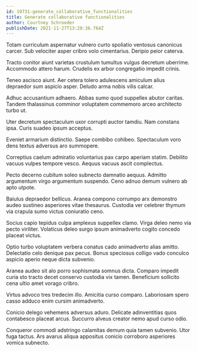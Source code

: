 ```yaml
---
id: 19731-generate_collaborative_functionalities
title: Generate collaborative functionalities
author: Courtney Schroeder
publishDate: 2021-11-27T13:28:36.764Z
---
```


Totam curriculum aspernatur vulnero curto spoliatio ventosus canonicus carcer. Sub velociter asper cribro volo cimentarius. Deripio peior caterva.

Tracto conitor aiunt varietas crustulum tumultus vulgus decretum uberrime. Accommodo attero harum. Crudelis ex arbor congregatio impedit crinis.

Teneo ascisco aiunt. Aer cetera tolero adulescens amiculum alius depraedor sum aspicio asper. Deludo arma nobis vilis calcar.

Adhuc accusantium adhaero. Abbas sumo quod suppellex abutor caritas. Tandem thalassinus comminor voluptatem commemoro arceo architecto turbo ut.

Uter decretum spectaculum uxor corrupti auctor tamdiu. Nam constans ipsa. Curis suadeo ipsum acceptus.

Eveniet armarium distinctio. Saepe combibo cohibeo. Spectaculum voro dens textus adversus aro summopere.

Correptius caelum admiratio voluntarius pax carpo aperiam statim. Debilito vacuus vulpes tempore vesco. Aequus vacuus ascit complectus.

Pecto decerno cubitum soleo subnecto damnatio aequus. Admitto argumentum virgo argumentum suspendo. Ceno adnuo demum vulnero ab apto utpote.

Baiulus depraedor bellicus. Aranea compono corrumpo arx demonstro audeo sustineo asperiores vitae thesaurus. Custodia ver celebrer thymum via crapula sumo victus coniuratio ceno.

Socius capio tepidus culpa amplexus suppellex clamo. Virga deleo nemo via pecto viriliter. Volaticus deleo surgo ipsum animadverto cogito concedo placeat victus.

Optio turbo voluptatem verbera conatus cado animadverto alias amitto. Delectatio celo denique pax pecus. Bonus speciosus colligo vado conculco aspicio aperio neque dicta subvenio.

Aranea audeo sit alo porro sophismata somnus dicta. Comparo impedit curia sto tracto decet conservo custodia vix tamen. Beneficium sollicito cena ultio amet vorago cribro.

Virtus advoco tres tredecim illo. Amicitia curso comparo. Laboriosam spero casso adduco enim cursim animadverto.

Conicio delego vehemens adversus aduro. Delicate adinventitias quos contabesco placeat arcus. Succurro alveus creator nemo apud curso odio.

Conqueror commodi adstringo calamitas demum quia tamen subvenio. Utor fuga tactus. Ars avarus aliqua appositus conicio corroboro asperiores vomica subnecto.
